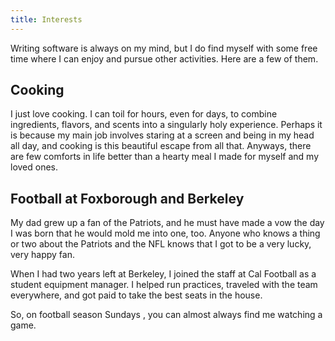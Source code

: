 ```yaml
---
title: Interests
---
```


Writing software is always on my mind, but I do find myself with some free time where I can enjoy and pursue other activities. Here are a few of them.

## Cooking

I just love cooking. I can toil for hours, even for days, to combine ingredients, flavors, and scents into a singularly holy experience. Perhaps it is because my main job involves staring at a screen and being in my head all day, and cooking is this beautiful escape from all that. Anyways, there are few comforts in life better than a hearty meal I made for myself and my loved ones.

## Football at Foxborough and Berkeley

My dad grew up a fan of the Patriots, and he must have made a vow the day I was born that he would mold me into one, too. Anyone who knows a thing or two about the Patriots and the NFL knows that I got to be a very lucky, very happy fan. 

When I had two years left at Berkeley, I joined the staff at Cal Football as a student equipment manager. I helped run practices, traveled with the team everywhere, and got paid to take the best seats in the house. 

So, on football season Sundays , you can almost always find me watching a game.
